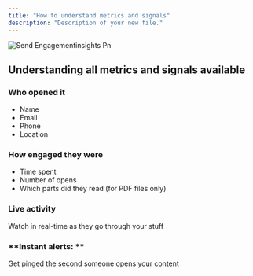 ```yaml
---
title: "How to understand metrics and signals"
description: "Description of your new file."
---
```


![Send Engagementinsights Pn](/images/Send-Engagementinsights.png)

## Understanding all metrics and signals available

### **Who opened it**

- Name
- Email
- Phone
- Location

### How engaged they were

- Time spent
- Number of opens 
- Which parts did they read  (for PDF files only)

### **Live activity**

Watch in real-time as they go through your stuff

### **Instant alerts: **

Get pinged the second someone opens your content